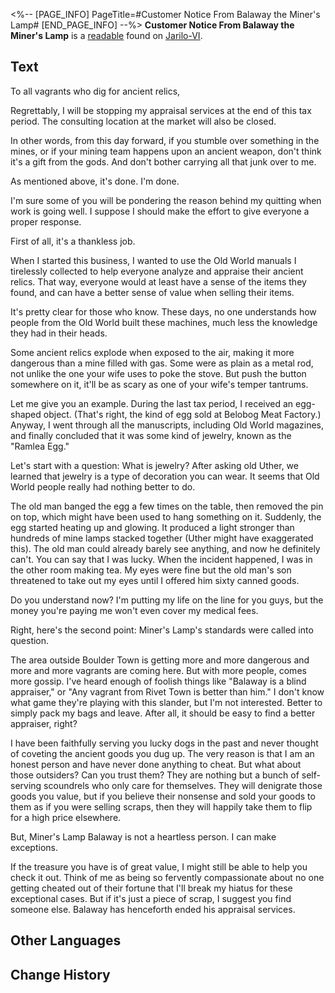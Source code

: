 <%-- [PAGE_INFO]
PageTitle=#Customer Notice From Balaway the Miner's Lamp#
[END_PAGE_INFO] --%>
{{Readable Infobox
|id           = 016
|partIds      = 190120
|title        = 
|image        = Item Sealed Letter.png
|world        = Jarilo-VI
|parts        = 1
|author       = <!--to be added-->
|description  = A notice from Balaway to stop the public appraisal of ancient relics.
|part1        = Customer Notice From Balaway the Miner's Lamp
|source1      = {{cx|Source missing}}
|characters   = 
|factions     = 
}}
'''Customer Notice From Balaway the Miner's Lamp''' is a [[readable]] found on [[Jarilo-VI]].
<!--
==Location==
{{Map Embed|<map name>|<marker id>}}
-->
==Text==
To all vagrants who dig for ancient relics,

Regrettably, I will be stopping my appraisal services at the end of this tax period. The consulting location at the market will also be closed.

In other words, from this day forward, if you stumble over something in the mines, or if your mining team happens upon an ancient weapon, don't think it's a gift from the gods. And don't bother carrying all that junk over to me.

As mentioned above, it's done. I'm done.

I'm sure some of you will be pondering the reason behind my quitting when work is going well. I suppose I should make the effort to give everyone a proper response.

First of all, it's a thankless job.

When I started this business, I wanted to use the Old World manuals I tirelessly collected to help everyone analyze and appraise their ancient relics. That way, everyone would at least have a sense of the items they found, and can have a better sense of value when selling their items.

It's pretty clear for those who know. These days, no one understands how people from the Old World built these machines, much less the knowledge they had in their heads.

Some ancient relics explode when exposed to the air, making it more dangerous than a mine filled with gas. Some were as plain as a metal rod, not unlike the one your wife uses to poke the stove. But push the button somewhere on it, it'll be as scary as one of your wife's temper tantrums.

Let me give you an example. During the last tax period, I received an egg-shaped object. (That's right, the kind of egg sold at Belobog Meat Factory.) Anyway, I went through all the manuscripts, including Old World magazines, and finally concluded that it was some kind of jewelry, known as the "Ramlea Egg."

Let's start with a question: What is jewelry? After asking old Uther, we learned that jewelry is a type of decoration you can wear. It seems that Old World people really had nothing better to do.

The old man banged the egg a few times on the table, then removed the pin on top, which might have been used to hang something on it. Suddenly, the egg started heating up and glowing. It produced a light stronger than hundreds of mine lamps stacked together (Uther might have exaggerated this). The old man could already barely see anything, and now he definitely can't. You can say that I was lucky. When the incident happened, I was in the other room making tea. My eyes were fine but the old man's son threatened to take out my eyes until I offered him sixty canned goods.

Do you understand now? I'm putting my life on the line for you guys, but the money you're paying me won't even cover my medical fees.

Right, here's the second point: Miner's Lamp's standards were called into question.

The area outside Boulder Town is getting more and more dangerous and more and more vagrants are coming here. But with more people, comes more gossip. I've heard enough of foolish things like "Balaway is a blind appraiser," or "Any vagrant from Rivet Town is better than him." I don't know what game they're playing with this slander, but I'm not interested. Better to simply pack my bags and leave. After all, it should be easy to find a better appraiser, right?

I have been faithfully serving you lucky dogs in the past and never thought of coveting the ancient goods you dug up. The very reason is that I am an honest person and have never done anything to cheat. But what about those outsiders? Can you trust them? They are nothing but a bunch of self-serving scoundrels who only care for themselves. They will denigrate those goods you value, but if you believe their nonsense and sold your goods to them as if you were selling scraps, then they will happily take them to flip for a high price elsewhere.

But, Miner's Lamp Balaway is not a heartless person. I can make exceptions.

If the treasure you have is of great value, I might still be able to help you check it out. Think of me as being so fervently compassionate about no one getting cheated out of their fortune that I'll break my hiatus for these exceptional cases. But if it's just a piece of scrap, I suggest you find someone else. Balaway has henceforth ended his appraisal services.

<!--
==Trivia==
* 
-->
==Other Languages==
{{Other Languages
|en   = Customer Notice From Balaway the Miner's Lamp
|zhs  = 「矿灯」巴列维的告顾客信
|zht  = 「礦燈」巴列維的停止服務通知信
|ja   = 「カンテラ」パフラヴィーの顧客への手紙
|ko   = 「마이너 램프」 발라웨이가 고객에게 보내는 편지
|es   = Aviso para los clientes de Balaway, la Lámpara del Minero
|fr   = Avis aux clients de Balaway, surnommé «&nbsp;la Lampe du mineur&nbsp;»
|ru   = Уведомление для клиентов от Балауэя из «Шахтёрской лампы»
|th   = จดหมายแจ้งลูกค้าของ Balaway "แสงแห่งเหมือง"
|vi   = Thư Thông Báo Của Balaway Đèn Mỏ
|de   = Kundenhinweis von Balaway, der Grubenlampe
|id   = Surat Pemberitahuan Pelanggan "Penerang Tambang" Balaway
|pt   = Aviso ao Consumidor da Lanterna de Minerador de Balaway
}}

==Change History==
{{Change History|1.0}}